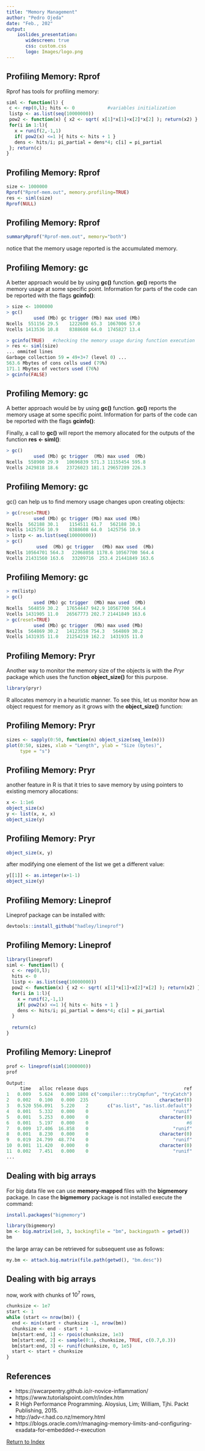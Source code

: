 ```yaml
---
title: "Memory Management"
author: "Pedro Ojeda"
date: "Feb., 202"
output: 
    ioslides_presentation:
       widescreen: true
       css: custom.css
       logo: Images/logo.png
---
```


## Profiling Memory: Rprof 

Rprof has tools for profiling memory:

```r
siml <- function(l) {
 c <- rep(0,l); hits <- 0            #variables initialization
 listp <- as.list(seq(10000000))
 pow2 <- function(x) { x2 <- sqrt( x[1]*x[1]+x[2]*x[2] ); return(x2) }
 for(i in 1:l){
   x = runif(2,-1,1)
   if( pow2(x) <=1 ){ hits <- hits + 1 }
   dens <- hits/i; pi_partial = dens*4; c[i] = pi_partial
 }; return(c)
}
```

## Profiling Memory: Rprof

```r
size <- 1000000
Rprof("Rprof-mem.out", memory.profiling=TRUE)
res <- siml(size)
Rprof(NULL)
```

## Profiling Memory: Rprof

```r
summaryRprof("Rprof-mem.out", memory="both")
```

notice that the memory usage reported is the accumulated memory. 

## Profiling Memory: gc

A better approach would be by using **gc()** function. **gc()** reports the memory usage at some specific point. Information for parts of the code can be reported with the flags **gcinfo()**: 

```r
> size <- 1000000
> gc()
          used (Mb) gc trigger (Mb) max used (Mb)
Ncells  551156 29.5    1222600 65.3  1067006 57.0
Vcells 1413536 10.8    8388608 64.0  1745827 13.4

> gcinfo(TRUE)   #checking the memory usage during function execution
> res <- siml(size)
... ommited lines
Garbage collection 59 = 49+3+7 (level 0) ... 
563.6 Mbytes of cons cells used (79%)
171.1 Mbytes of vectors used (76%)
> gcinfo(FALSE)
```
## Profiling Memory: gc

A better approach would be by using **gc()** function. **gc()** reports the memory usage at some specific point. Information for parts of the code can be reported with the flags **gcinfo()**: 

Finally, a call to **gc()** will report the memory allocated for the outputs of the function **res <- siml()**:

```r
> gc()
          used (Mb) gc trigger  (Mb) max used  (Mb)
Ncells  558900 29.9   10696839 571.3 11155454 595.8
Vcells 2429818 18.6   23726023 181.1 29657289 226.3
```

## Profiling Memory: gc

gc() can help us to find memory usage changes upon creating objects:

```r
> gc(reset=TRUE)
          used (Mb) gc trigger (Mb) max used (Mb)
Ncells  562188 30.1    1154511 61.7   562188 30.1
Vcells 1425756 10.9    8388608 64.0  1425756 10.9
> listp <- as.list(seq(10000000))
> gc()
           used  (Mb) gc trigger   (Mb) max used  (Mb)
Ncells 10564701 564.3   22068058 1178.6 10567700 564.4
Vcells 21431560 163.6   33209716  253.4 21441849 163.6
```

## Profiling Memory: gc

```r
> rm(listp)
> gc()
          used (Mb) gc trigger  (Mb) max used  (Mb)
Ncells  564859 30.2   17654447 942.9 10567700 564.4
Vcells 1431905 11.0   26567773 202.7 21441849 163.6
> gc(reset=TRUE)
          used (Mb) gc trigger  (Mb) max used (Mb)
Ncells  564869 30.2   14123558 754.3   564869 30.2
Vcells 1431935 11.0   21254219 162.2  1431935 11.0   
```

## Profiling Memory: Pryr

Another way to monitor the memory size of the objects is with the *Pryr* package which uses the function **object_size()** for this purpose. 

```r
library(pryr)
```

R allocates memory in a heuristic manner. To see this, let us monitor how an object request for memory as it grows with the **object_size()** function:

## Profiling Memory: Pryr

```r
sizes <- sapply(0:50, function(n) object_size(seq_len(n)))
plot(0:50, sizes, xlab = "Length", ylab = "Size (bytes)", 
     type = "s")
```

## Profiling Memory: Pryr

another feature in R is that it tries to save memory by using pointers to existing memory allocations:

```r
x <- 1:1e6
object_size(x)
y <- list(x, x, x)
object_size(y)
```

## Profiling Memory: Pryr

```r
object_size(x, y)
```

after modifying one element of the list we get a different value:

```r
y[[1]] <- as.integer(x+1-1)
object_size(y)
```

## Profiling Memory: Lineprof

Lineprof package can be installed with:

```r
devtools::install_github("hadley/lineprof")
```

## Profiling Memory: Lineprof

```r
library(lineprof)
siml <- function(l) {
  c <- rep(0,l); 
  hits <- 0
  listp <- as.list(seq(10000000))
  pow2 <- function(x) { x2 <- sqrt( x[1]*x[1]+x[2]*x[2] ); return(x2) }
  for(i in 1:l){
    x = runif(2,-1,1)
    if( pow2(x) <=1 ){ hits <- hits + 1 }
    dens <- hits/i; pi_partial = dens*4; c[i] = pi_partial
  }
  
  return(c)
}
```

## Profiling Memory: Lineprof

```r
prof <- lineprof(siml(1000000))
prof

Output: 
     time   alloc release dups                                   ref
1   0.009   5.624   0.000 1808 c("compiler:::tryCmpfun", "tryCatch")
2   0.002   0.100   0.000  235                          character(0)
3   0.520 556.091   5.220    2       c("as.list", "as.list.default")
4   0.001   5.332   0.000    0                               "runif"
5   0.001   5.253   0.000    0                          character(0)
6   0.001   5.197   0.000    0                                    #6
7   0.009  17.406  16.858    0                               "runif"
8   0.001   8.230   0.000    0                          character(0)
9   0.019  24.799  48.774    0                               "runif"
10  0.001  11.420   0.000    0                          character(0)
11  0.002   7.451   0.000    0                               "runif"
...  
```

## Dealing with big arrays

For big data file we can use **memory-mapped** files with the **bigmemory** package. In case the **bigmemory** package is not installed execute the command:

```r
install.packages("bigmemory")
```

```r
library(bigmemory)
bm <- big.matrix(1e8, 3, backingfile = "bm", backingpath = getwd())
bm
```

the large array can be retrieved for subsequent use as follows:

```r
my.bm <- attach.big.matrix(file.path(getwd(), "bm.desc"))

```

## Dealing with big arrays

now, work with chunks of $10^7$ rows,

```r
chunksize <- 1e7
start <- 1
while (start <= nrow(bm)) {
  end <- min(start + chunksize -1, nrow(bm))
  chunksize <- end - start + 1
  bm[start:end, 1] <- rpois(chunksize, 1e3)
  bm[start:end, 2] <- sample(0:1, chunksize, TRUE, c(0.7,0.3))
  bm[start:end, 3] <- runif(chunksize, 0, 1e5)
  start <- start + chunksize
}
```


## References
* https://swcarpentry.github.io/r-novice-inflammation/
* https://www.tutorialspoint.com/r/index.htm
* R High Performance Programming. Aloysius, Lim; William, Tjhi. Packt Publishing, 2015.
* http://adv-r.had.co.nz/memory.html
* https://blogs.oracle.com/r/managing-memory-limits-and-configuring-exadata-for-embedded-r-execution

[Return to Index](index.html)